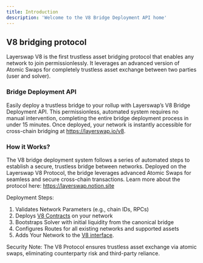```yaml
---
title: Introduction
description: 'Welcome to the V8 Bridge Deployment API home'
---
```


## V8 bridging protocol
Layerswap V8 is the first trustless asset bridging protocol that enables any network to join permissionlessly. It leverages an advanced version of Atomic Swaps for completely trustless asset exchange between two parties (user and solver).

### Bridge Deployment API
Easily deploy a trustless bridge to your rollup with Layerswap’s V8 Bridge Deployment API. This permissionless, automated system requires no manual intervention, completing the entire bridge deployment process in under 15 minutes. Once deployed, your network is instantly accessible for cross-chain bridging at https://layerswap.io/v8.

### How it Works?
The V8 bridge deployment system follows a series of automated steps to establish a secure, trustless bridge between networks. Deployed on the Layerswap V8 Protocol, the bridge leverages advanced Atomic Swaps for seamless and secure cross-chain transactions. Learn more about the protocol here: https://layerswap.notion.site

Deployment Steps:

1) Validates Network Parameters (e.g., chain IDs, RPCs)
2) Deploys [V8 Contracts](https://github.com/layerswap/layerswap-atomic-bridge/tree/main/chains/evm) on your network
3) Bootstraps Solver with initial liquidity from the canonical bridge
4) Configures Routes for all existing networks and supported assets
5) Adds Your Network to the [V8 interface](https://layerswap.io/v8).

<Note>
  Security Note: The V8 Protocol ensures trustless asset exchange via atomic swaps, eliminating counterparty risk and third-party reliance.
</Note>